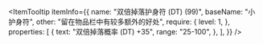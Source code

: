
<ItemTooltip
  itemInfo={{
    name: "双倍掉落护身符 (DT) (99)",
    baseName: "小护身符",
    other: "留在物品栏中有较多额外的好处",
    require: {
      level: 1,
    },
    properties: [
      {
        text: "双倍掉落概率 (DT) +35",
        range: "25-100",
      },
    ],
  }}
/>
